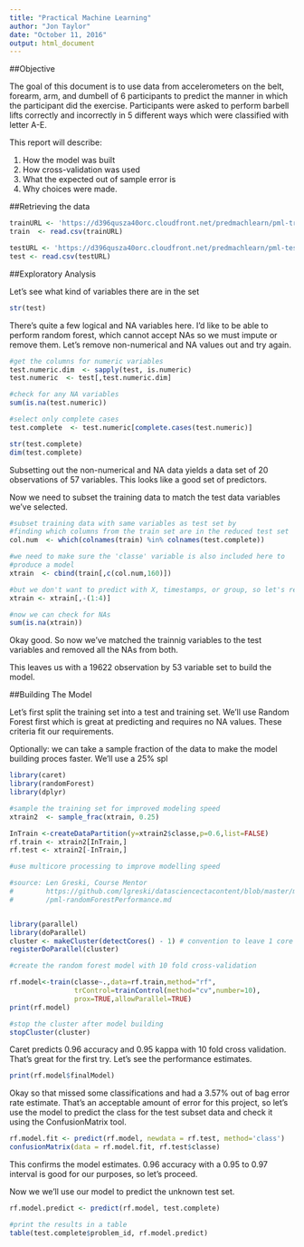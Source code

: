```yaml
---
title: "Practical Machine Learning"
author: "Jon Taylor"
date: "October 11, 2016"
output: html_document
---
```


##Objective

The goal of this document is to use data from accelerometers on the belt, forearm, arm, and dumbell of 6 participants to predict the manner in which the participant did the exercise. Participants were asked to perform barbell lifts correctly and incorrectly in 5 different ways which were classified with letter A-E.

This report will describe:
 
 1. How the model was built
 2. How cross-validation was used
 3. What the expected out of sample error is
 4. Why choices were made.


##Retrieving the data

```R
trainURL <- 'https://d396qusza40orc.cloudfront.net/predmachlearn/pml-training.csv'
train  <- read.csv(trainURL)
```

```R
testURL <- 'https://d396qusza40orc.cloudfront.net/predmachlearn/pml-testing.csv'
test <- read.csv(testURL)
```

##Exploratory Analysis

Let's see what kind of variables there are in the set

```R
str(test)
```

There's quite a few logical and NA variables here. I'd like to be able to perform 
random forest, which cannot accept NAs so we must impute or remove them.
Let's remove non-numerical and NA values out and try again. 

```R

#get the columns for numeric variables
test.numeric.dim  <- sapply(test, is.numeric) 
test.numeric  <- test[,test.numeric.dim]

#check for any NA variables
sum(is.na(test.numeric))

#select only complete cases
test.complete  <- test.numeric[complete.cases(test.numeric)]
```


```R
str(test.complete)
dim(test.complete)
```

Subsetting out the non-numerical and NA data yields a data set of 20 observations
of 57 variables. This looks like a good set of predictors.

Now we need to subset the training data to match the test data variables we've 
selected. 

```R
#subset training data with same variables as test set by
#finding which columns from the train set are in the reduced test set
col.num  <- which(colnames(train) %in% colnames(test.complete))

#we need to make sure the 'classe' variable is also included here to
#produce a model
xtrain  <- cbind(train[,c(col.num,160)])

#but we don't want to predict with X, timestamps, or group, so let's remove those
xtrain <- xtrain[,-(1:4)] 

#now we can check for NAs
sum(is.na(xtrain))
```

Okay good. So now we've matched the trainnig variables to the test variables and
removed all the NAs from both.

This leaves us with a 19622 observation by 53 variable set to build the model.


##Building The Model

Let's first split the training set into a test and training set.
We'll use Random Forest first which is great at predicting and requires
no NA values. These criteria fit our requirements.

Optionally: we can take a sample fraction of the data to make the model building
proces faster. We'll use a 25% spl


```R
library(caret)
library(randomForest)
library(dplyr)

#sample the training set for improved modeling speed
xtrain2  <- sample_frac(xtrain, 0.25) 

InTrain <-createDataPartition(y=xtrain2$classe,p=0.6,list=FALSE)
rf.train <- xtrain2[InTrain,]
rf.test <- xtrain2[-InTrain,]
```

```R

#use multicore processing to improve modelling speed

#source: Len Greski, Course Mentor
#        https://github.com/lgreski/datasciencectacontent/blob/master/markdown
#        /pml-randomForestPerformance.md 


library(parallel)
library(doParallel)
cluster <- makeCluster(detectCores() - 1) # convention to leave 1 core for OS
registerDoParallel(cluster)
```


```R
#create the random forest model with 10 fold cross-validation

rf.model<-train(classe~.,data=rf.train,method="rf",
                trControl=trainControl(method="cv",number=10),
                prox=TRUE,allowParallel=TRUE)
print(rf.model)
```

```R
#stop the cluster after model building
stopCluster(cluster)
```


Caret predicts 0.96 accuracy and 0.95 kappa with 10 fold cross validation.
That's great for the first try. Let's see the performance estimates.

```R
print(rf.model$finalModel)
```
 
Okay so that missed some classifications and had a 3.57% out of bag
error rate estimate. That's an acceptable amount of error for this project,
so let's use the model to predict the class for the test subset data and 
check it using the ConfusionMatrix tool.

```R
rf.model.fit <- predict(rf.model, newdata = rf.test, method='class')
confusionMatrix(data = rf.model.fit, rf.test$classe)
```

This confirms the model estimates. 0.96 accuracy with a 0.95 to 0.97 interval is 
good for our purposes, so let's proceed.

Now we we'll use our model to predict the unknown test set.
```R

rf.model.predict <- predict(rf.model, test.complete)

#print the results in a table
table(test.complete$problem_id, rf.model.predict)
```


             